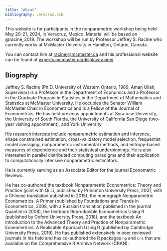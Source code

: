 ```yaml
---
title: "About"
bibliography: veracruz.bib
---
```


This website is for participants in the nonparametric workshop being held May 20-21, 2024, in Veracruz, Mexico. Material will be based on @racine_2019. The workshop will be run by Professor Jeffrey S. Racine who currently works at McMaster University in Hamilton, Ontario, Canada.

You can contact him at <a href="mailto:racinej@mcmaster.ca">racinej\@mcmaster.ca</a> and his professional website can be found at <a href="https://experts.mcmaster.ca/display/racinej">experts.mcmaster.ca/display/racinej</a>

## Biography

Jeffrey S. Racine (Ph.D. University of Western Ontario, 1989, Aman Ullah, Supervisor) is a Professor in the Department of Economics and a Professor in the Graduate Program in Statistics in the Department of Mathematics and Statistics at McMaster University. He occupies the Senator William McMaster Chair in Econometrics and is a Fellow of the Journal of Econometrics. He has held previous appointments at Syracuse University, the University of South Florida, the University of California San Diego (two-year visiting appointment), and York University.

His research interests include nonparametric estimation and inference, shape constrained estimation, cross-validatory model selection, frequentist model averaging, nonparametric instrumental methods, and entropy-based measures of dependence and their statistical underpinnings. He is also interested in parallel distributed computing paradigms and their application to computationally intensive nonparametric estimators.

He is currently serving as an Associate Editor for the journal Econometric Reviews.

He has co-authored the textbook Nonparametric Econometrics: Theory and Practice (joint with Qi Li, published by Princeton University Press, 2007, with a Chinese translation published in 2015), the monograph Nonparametric Econometrics: A Primer (published by Foundations and Trends in Econometrics, 2008, with a Russian translation published in the journal Quantile in 2008), the textbook Reproducible Econometrics Using R (published by Oxford University Press, 2018), and the textbook An Introduction to the Advanced Theory and Practice of Nonparametric Econometrics: A Replicable Approach Using R (published by Cambridge University Press, 2019). He has published extensively in peer reviewed journals in his field and has co-authored the R packages `np` and `crs` that are available on the Comprehensive R Archive Network (CRAN).
